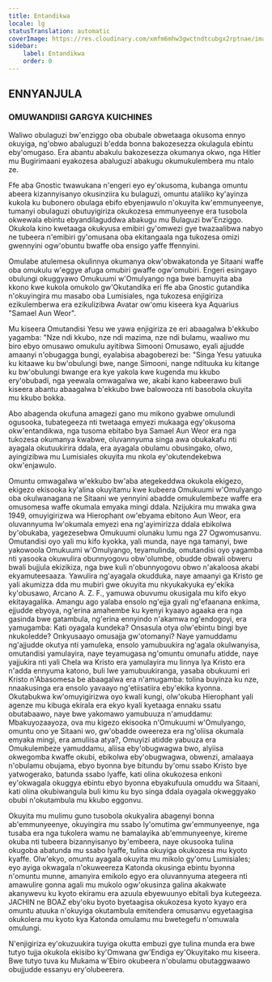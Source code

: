 ```yaml
---
title: Entandikwa
locale: lg
statusTranslation: automatic
coverImage: https://res.cloudinary.com/xmfm6mhw3gwctndtcubgx2rptnae/image/upload/v1741354450/small_cover_tratado_esoterico_de_astrologia_hermetica_6210a35442.webp
sidebar:
    label: Entandikwa
    order: 0
---
```

## ENNYANJULA

### OMUWANDIISI GARGYA KUICHINES

Waliwo obulaguzi bw'enziggo oba obubale obwetaaga okusoma ennyo okuyiga, ng'obwo abaluguzi b'edda bonna bakozesezza okulagula ebintu eby'omugaso. Era abantu abakulu bakozesezza okumanya okwo, nga Hitler mu Bugirimaani eyakozesa abaluguzi abakugu okumukulembera mu ntalo ze.

Ffe aba Gnostic twawukana n'engeri eyo ey'okusoma, kubanga omuntu abeera kizannyisanyo okusinziira ku bulaguzi, omuntu ataliiko ky'ayinza kukola ku bubonero obulaga ebifo ebyenjawulo n'okuyita kw'emmunyeenye, tumanyi obulaguzi obutuyigiriza okukozesa emmunyeenye era tusobola okwewala ebintu ebyandilaguddwa abakugu mu Bulaguzi bw'Enziggo. Okukola kino kwetaaga okukyusa emibiri gy'omwezi gye twazaalibwa nabyo ne tubeera n'emibiri gy'omusana oba ekitangaala nga tukozesa omizi gwennyini ogw'obuntu bwaffe oba ensigo yaffe ffennyini.

Omulabe atulemesa okulinnya okumanya okw'obwakatonda ye Sitaani waffe oba omukulu w'eggye afuga omubiri gwaffe ogw'omubiri. Engeri esingayo obulungi okuggyawo Omukuumi w'Omulyango nga bwe bamuyita aba kkono kwe kukola omukolo gw'Okutandika eri ffe aba Gnostic gutandika n'okuyingira mu masabo oba Lumisiales, nga tukozesa enjigiriza ezikulemberwa era ezikulizibwa Avatar ow'omu kiseera kya Aquarius "Samael Aun Weor".

Mu kiseera Omutandisi Yesu we yawa enjigiriza ze eri abaagalwa b'ekkubo yagamba: "Nze ndi kkubo, nze ndi mazima, nze ndi bulamu, waaliwo mu biro ebyo omusawo omukulu ayitibwa Simooni Omusawo, eyali ajjudde amaanyi n'obugagga bungi, eyalabisa abagoberezi be: "Singa Yesu yatuuka ku kitaawe ku bw'obulungi bwe, nange Simooni, nange ndituuka ku kitange ku bw'obulungi bwange era kye yakola kwe kugenda mu kkubo ery'obubadi, nga yeewala omwagalwa we, akabi kano kabeerawo buli kiseera abantu abaagalwa b'ekkubo bwe balowooza nti basobola okuyita mu kkubo bokka.

Abo abagenda okufuna amagezi gano mu mikono gyabwe omulundi ogusooka, tubategeeza nti twetaaga emyezi mukaaga egy'okusoma okw'entandikwa, nga tusoma ebitabo bya Samael Aun Weor era nga tukozesa okumanya kwabwe, oluvannyuma singa awa obukakafu nti ayagala okutuukirira ddala, era ayagala obulamu obusingako, olwo, ayingizibwa mu Lumisiales okuyita mu nkola ey'okutendekebwa okw'enjawulo.

Omuntu omwagalwa w'ekkubo bw'aba ategekeddwa okukola ekigezo, ekigezo ekisooka ky'alina okuyitamu kwe kubeera Omukuumi w'Omulyango oba okulwanagana ne Sitaani we yennyini abadde omukulembeze waffe era omusomesa waffe okumala emyaka mingi ddala. Nzijukira mu mwaka gwa 1949, omuyigirizwa wa Hierophant ow'ebyama ebitono Aun Weor, era oluvannyuma lw'okumala emyezi ena ng'ayimirizza ddala ebikolwa by'obukaba, yagezesebwa Omukuumi olunaku lumu nga 27 Ogwomusanvu. Omutandisi oyo yali mu kifo kyokka, yali munda, naye nga tamanyi, bwe yakowoola Omukuumi w'Omulyango, teyamulinda, omutandisi oyo yagamba nti yasooka okuwulira obunnyogovu obw'olumbe, obudde obwali obweru bwali bujjula ekizikiza, nga bwe kuli n'obunnyogovu obwo n'akaloosa akabi ekyamuteesaaza. Yawulira ng'ayagala okudduka, naye amaanyi ga Kristo ge yali akumizza dda mu mubiri gwe okuyita mu nkyukakyuka ey'ekika ky'obusawo, Arcano A. Z. F., yamuwa obuvumu okusigala mu kifo ekyo ekitayagalika. Amangu ago yalaba ensolo ng'ejja gyali ng'efaanana enkima, ejjudde ebyoya, ng'erina amahembe ku kyenyi kyaayo agaaka era nga gasinda bwe gatambula, ng'erina ennyindo n'akamwa ng'endogoyi, era yamugamba: Kati oyagala kundeka? Onsasula otya olw'ebintu bingi bye nkukoledde? Onkyusaayo omusajja gw'otomanyi? Naye yamuddamu ng'ajjudde okutya nti yamuleka, ensolo yamubuukira ng'agala okulwanyisa, omutandisi yamulayira, naye teyamugasa ng'omuntu omunafu atidde, naye yajjukira nti yali Chela wa Kristo era yamulayira mu linnya lya Kristo era n'adda ennyuma katono, buli lwe yamubuukiranga, yasaba obukuumi eri Kristo n'Abasomesa be abaagalwa era n'amugamba: tolina buyinza ku nze, nnaakusinga era ensolo yavaayo ng'etiisatiira eby'ekika kyonna. Okutabukwa kw'omuyigirizwa oyo kwali kungi, olw'okuba Hierophant yali agenze mu kibuga ekirala era ekyo kyali kyetaaga ennaku ssatu obutabaawo, naye bwe yakomawo yamubuuza n'amuddamu: Mbakuyozaayoza, ova mu kigezo ekisooka n'Omukuumi w'Omulyango, omuntu ono ye Sitaani wo, gw'obadde oweereza era ng'oliisa okumala emyaka mingi, era amuliisa atya?, Omuyizi atidde yabuuza era Omukulembeze yamuddamu, aliisa eby'obugwagwa bwo, alyiisa okwegomba kwaffe okubi, ebikolwa eby'obugwagwa, obwenzi, amalaaya n'obulamu obujama, ebyo byonna bye bitundu by'omu ssabo Kristo bye yatwogerako, batunda ssabo lyaffe, kati olina okukozesa enkoni ey'okwagala okuggya ebintu ebyo byonna ebyakufuula omuddu wa Sitaani, kati olina okubiwangula buli kimu ku byo singa ddala oyagala okweggyako obubi n'okutambula mu kkubo eggonvu.

Okuyita mu mulimu guno tusobola okukyalira abagenyi bonna ab'emmunyeenye, okuyingira mu ssabo ly'omutima gw'emmunyeenye, nga tusaba era nga tukolera wamu ne bamalayika ab'emmunyeenye, kireme okuba nti tubeera bizannyisanyo by'embeera, naye okusooka tulina okugoba abatunda mu ssabo lyaffe, tulina okuyiga okukozesa mu kyoto kyaffe. Olw'ekyo, omuntu ayagala okuyita mu mikolo gy'omu Lumisiales; eyo ayiga okwagala n'okuweereza Katonda okusinga ebintu byonna n'omuntu munne, amanyira emikolo egyo era oluvannyuma ategeera nti amawulire gonna agali mu mukolo ogw'okusinza galina akakwate akanywevu ku kyoto ekiramu era azuula ebyewuunyo ebitali bya kutegeeza. JACHIN ne BOAZ eby'oku byoto byetaagisa okukozesa kyoto kyayo era omuntu atuuka n'okuyiga okutambula emitendera omusanvu egyetaagisa okukolera mu kyoto kya Katonda omulamu mu bwetegefu n'omuwala omulungi.

N'enjigiriza ey'okuzuukira tuyiga okutta embuzi gye tulina munda era bwe tutyo tujja okukola ekisibo ky'Omwana gw'Endiga ey'Okuyitako mu kiseera. Bwe tutyo tuva ku Mukama w'Ebiro okubeera n'obulamu obutaggwaawo obujjudde essanyu ery'olubeerera.

